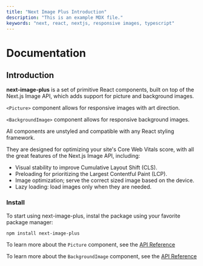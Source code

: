 ```yaml
---
title: "Next Image Plus Introduction"
description: "This is an example MDX file."
keywords: "next, react, nextjs, responsive images, typescript"
---
```


# Documentation

## Introduction

**next-image-plus** is a set of primitive React components, built on top of the Next.js Image API, which adds support for picture and background images.

`<Picture>` component allows for responsive images with art direction.

`<BackgroundImage>` component allows for responsive background images.

All components are unstyled and compatible with any React styling framework.

They are designed for optimizing your site's Core Web Vitals score, with all the great features of the Next.js Image API, including:

- Visual stability to improve Cumulative Layout Shift (CLS).
- Preloading for prioritizing the Largest Contentful Paint (LCP).
- Image optimization; serve the correct sized image based on the device.
- Lazy loading: load images only when they are needed.

### Install

To start using next-image-plus, instal the package using your favorite package manager:

```shell
npm install next-image-plus
```

To learn more about the `Picture` component, see the [API Reference](/docs/picture)

To learn more about the `BackgroundImage` component, see the [API Reference](/docs/background-image)
